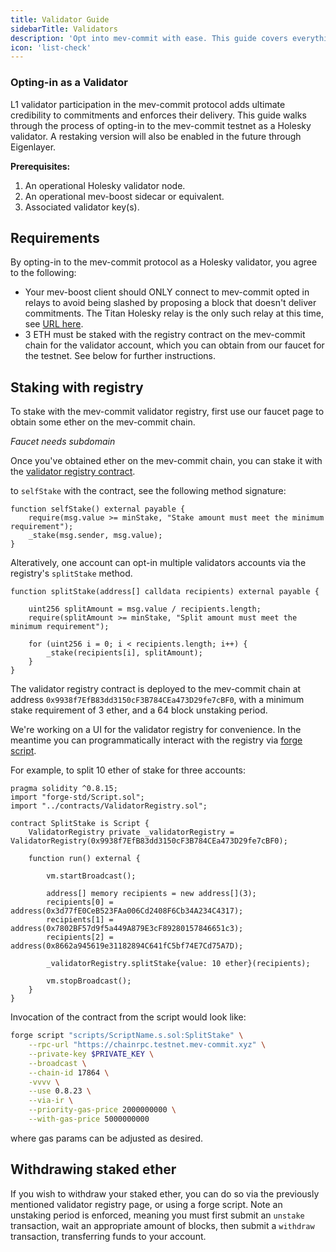 ```yaml
---
title: Validator Guide
sidebarTitle: Validators
description: 'Opt into mev-commit with ease. This guide covers everything you need to do to passively interact with the mev-commit protocol as a validator.'
icon: 'list-check'
---
```


### Opting-in as a Validator

L1 validator participation in the mev-commit protocol adds ultimate credibility to commitments and enforces their delivery. This guide walks through the process of opting-in to the mev-commit testnet as a Holesky validator. A restaking version will also be enabled in the future through Eigenlayer.

**Prerequisites:**

1. An operational Holesky validator node. 
2. An operational mev-boost sidecar or equivalent.
3. Associated validator key(s).

## Requirements

By opting-in to the mev-commit protocol as a Holesky validator, you agree to the following:

* Your mev-boost client should ONLY connect to mev-commit opted in relays to avoid being slashed by proposing a block that doesn't deliver commitments. The Titan Holesky relay is the only such relay at this time, see [URL here](https://docs.titanrelay.xyz/).
* 3 ETH must be staked with the registry contract on the mev-commit chain for the validator account, which you can obtain from our faucet for the testnet. See below for further instructions.

## Staking with registry

To stake with the mev-commit validator registry, first use our faucet page to obtain some ether on the mev-commit chain.

_Faucet needs subdomain_

Once you've obtained ether on the mev-commit chain, you can stake it with the [validator registry contract](http://explorer.testnet.mev-commit.xyz/address/0x9938f7EfB83dd3150cF3B784CEa473D29fe7cBF0).

to `selfStake` with the contract, see the following method signature:

```solidity
function selfStake() external payable {
    require(msg.value >= minStake, "Stake amount must meet the minimum requirement");
    _stake(msg.sender, msg.value);
}
```

Alteratively, one account can opt-in multiple validators accounts via the registry's `splitStake` method.

```solidity
function splitStake(address[] calldata recipients) external payable {
    
    uint256 splitAmount = msg.value / recipients.length;
    require(splitAmount >= minStake, "Split amount must meet the minimum requirement");

    for (uint256 i = 0; i < recipients.length; i++) {
        _stake(recipients[i], splitAmount);
    }
}
```

The validator registry contract is deployed to the mev-commit chain at address `0x9938f7EfB83dd3150cF3B784CEa473D29fe7cBF0`, with a minimum stake requirement of 3 ether, and a 64 block unstaking period.

We're working on a UI for the validator registry for convenience. In the meantime you can programmatically interact with the registry via [forge script](https://book.getfoundry.sh/reference/forge/forge-script).

For example, to split 10 ether of stake for three accounts:

```solidity
pragma solidity ^0.8.15;
import "forge-std/Script.sol";
import "../contracts/ValidatorRegistry.sol";

contract SplitStake is Script {
    ValidatorRegistry private _validatorRegistry = ValidatorRegistry(0x9938f7EfB83dd3150cF3B784CEa473D29fe7cBF0);

    function run() external {

        vm.startBroadcast();
        
        address[] memory recipients = new address[](3);
        recipients[0] = address(0x3d77fE0CeB523FAa006Cd2408F6Cb34A234C4317);
        recipients[1] = address(0x7802BF57d9f5a449A879E3cF89280157846651c3);
        recipients[2] = address(0x8662a945619e31182894C641fC5bf74E7Cd75A7D);
        
        _validatorRegistry.splitStake{value: 10 ether}(recipients);

        vm.stopBroadcast();
    }
}
```

Invocation of the contract from the script would look like:

```bash
forge script "scripts/ScriptName.s.sol:SplitStake" \
    --rpc-url "https://chainrpc.testnet.mev-commit.xyz" \
    --private-key $PRIVATE_KEY \
    --broadcast \
    --chain-id 17864 \
    -vvvv \
    --use 0.8.23 \
    --via-ir \
    --priority-gas-price 2000000000 \
    --with-gas-price 5000000000
```

where gas params can be adjusted as desired.

## Withdrawing staked ether

If you wish to withdraw your staked ether, you can do so via the previously mentioned validator registry page, or using a forge script. Note an unstaking period is enforced, meaning you must first submit an `unstake` transaction, wait an appropriate amount of blocks, then submit a `withdraw` transaction, transferring funds to your account.
